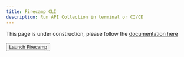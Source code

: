 ```yaml
---
title: Firecamp CLI
description: Run API Collection in terminal or CI/CD
---
```


This page is under construction, please follow the [documentation here](https://firecamp.io/docs/cli)
<br/><br/>
<Button> <a href="https://firecamp.dev" target="_blank">Launch Firecamp</a> </Button>

<br/><br/><br/><br/><br/><br/><br/><br/><br/><br/><br/><br/><br/><br/><br/><br/>